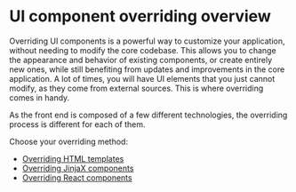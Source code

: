 # UI component overriding overview


Overriding UI components is a powerful way to customize your application, without needing to modify the core codebase. This allows you to change the appearance and behavior of existing components, or create entirely new ones, while still benefiting from updates and improvements in the core application.
A lot of times, you will have UI elements that you just cannot modify, as they come from external sources.
This is where overriding comes in handy. 

As the front end is composed of a few different technologies, the overriding process is different for each of them.

Choose your overriding method:

- [Overriding HTML templates](/customize/overriding/html)
- [Overriding JinjaX components](/customize/overriding/jinjax) 
- [Overriding React components](/customize/overriding/react)